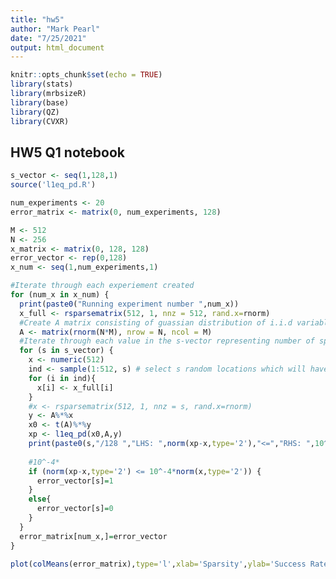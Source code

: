 ```yaml
---
title: "hw5"
author: "Mark Pearl"
date: "7/25/2021"
output: html_document
---
```


```r
knitr::opts_chunk$set(echo = TRUE)
library(stats)
library(mrbsizeR)
library(base)
library(QZ)
library(CVXR) 
```

## HW5 Q1 notebook

```r

s_vector <- seq(1,128,1)
source('l1eq_pd.R')

num_experiments <- 20
error_matrix <- matrix(0, num_experiments, 128)

M <- 512
N <- 256
x_matrix <- matrix(0, 128, 128)
error_vector <- rep(0,128)
x_num <- seq(1,num_experiments,1)

#Iterate through each experiement created
for (num_x in x_num) {
  print(paste0("Running experiment number ",num_x))
  x_full <- rsparsematrix(512, 1, nnz = 512, rand.x=rnorm)
  #Create A matrix consisting of guassian distribution of i.i.d variables 256 (rows) X 512 (columns)
  A <- matrix(rnorm(N*M), nrow = N, ncol = M)  
  #Iterate through each value in the s-vector representing number of sparse element in vector x
  for (s in s_vector) {
    x <- numeric(512)
    ind <- sample(1:512, s) # select s random locations which will have non zero values
    for (i in ind){
      x[i] <- x_full[i]
    }
    #x <- rsparsematrix(512, 1, nnz = s, rand.x=rnorm)
    y <- A%*%x
    x0 <- t(A)%*%y
    xp <- l1eq_pd(x0,A,y)
    print(paste0(s,"/128 ","LHS: ",norm(xp-x,type='2'),"<=","RHS: ",10^-4*norm(x,type='2')," ",norm(xp-x,type='2') <= 10^-4*norm(x,type='2')))
    
    #10^-4*
    if (norm(xp-x,type='2') <= 10^-4*norm(x,type='2')) {
      error_vector[s]=1
    }
    else{
      error_vector[s]=0
    } 
  }
  error_matrix[num_x,]=error_vector
}
```


``` r
plot(colMeans(error_matrix),type='l',xlab='Sparsity',ylab='Success Rate')
```

